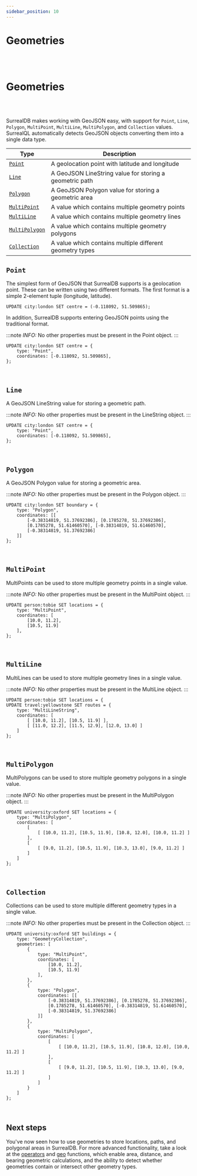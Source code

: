 ```yaml
---
sidebar_position: 10
---
```


# Geometries

<br /><br />

# Geometries

<br /><br />

SurrealDB makes working with GeoJSON easy, with support for `Point`, `Line`, `Polygon`, `MultiPoint`, `MultiLine`, `MultiPolygon`, and `Collection` values. SurrealQL automatically detects GeoJSON objects converting them into a single data type.

<table>
<thead>
  <tr>
    <th>Type</th>
    <th>Description</th>
  </tr>
</thead>
<tbody>
  <tr>
    <td><a href="#point"><code>Point</code></a></td>
    <td>A geolocation point with latitude and longitude</td>
  </tr>
  <tr>
    <td><a href="#line"><code>Line</code></a></td>
    <td>A GeoJSON LineString value for storing a geometric path</td>
  </tr>
  <tr>
    <td><a href="#polygon"><code>Polygon</code></a></td>
    <td>A GeoJSON Polygon value for storing a geometric area</td>
  </tr>
  <tr>
    <td><a href="#multipoint"><code>MultiPoint</code></a></td>
    <td>A value which contains multiple geometry points</td>
  </tr>
  <tr>
    <td><a href="#multiline"><code>MultiLine</code></a></td>
    <td>A value which contains multiple geometry lines</td>
  </tr>
  <tr>
    <td><a href="#multipolygon"><code>MultiPolygon</code></a></td>
    <td>A value which contains multiple geometry polygons</td>
  </tr>
  <tr>
    <td><a href="#collection"><code>Collection</code></a></td>
    <td>A value which contains multiple different geometry types</td>
  </tr>
</tbody>
</table>

## `Point`

The simplest form of GeoJSON that SurrealDB supports is a geolocation point. These can be written using two different formats. The first format is a simple 2-element tuple (longitude, latitude).

```surql
UPDATE city:london SET centre = (-0.118092, 51.509865);
```

In addition, SurrealDB supports entering GeoJSON points using the traditional format.

:::note
 <em> INFO: </em> No other properties must be present in the Point object.
:::

```surql
UPDATE city:london SET centre = {
    type: "Point",
    coordinates: [-0.118092, 51.509865],
};
```

<br />

## `Line`

A GeoJSON LineString value for storing a geometric path.



:::note
 <em> INFO: </em> No other properties must be present in the LineString object.
:::

```surql
UPDATE city:london SET centre = {
    type: "Point",
    coordinates: [-0.118092, 51.509865],
};
```

<br />

## `Polygon`

A GeoJSON Polygon value for storing a geometric area.



:::note
 <em> INFO: </em> No other properties must be present in the Polygon object.
:::

```surql
UPDATE city:london SET boundary = {
	type: "Polygon",
	coordinates: [[
		[-0.38314819, 51.37692386], [0.1785278, 51.37692386],
		[0.1785278, 51.61460570], [-0.38314819, 51.61460570],
		[-0.38314819, 51.37692386]
	]]
};
```

<br />

## `MultiPoint`

MultiPoints can be used to store multiple geometry points in a single value.



:::note
 <em> INFO: </em> No other properties must be present in the MultiPoint object.
:::

```surql
UPDATE person:tobie SET locations = {
	type: "MultiPoint",
	coordinates: [
		[10.0, 11.2],
		[10.5, 11.9]
	],
};
```

<br />

## `MultiLine`

MultiLines can be used to store multiple geometry lines in a single value.


:::note
 <em> INFO: </em> No other properties must be present in the MultiLine object.
:::

```surql
UPDATE person:tobie SET locations = {
UPDATE travel:yellowstone SET routes = {
	type: "MultiLineString",
	coordinates: [
		[ [10.0, 11.2], [10.5, 11.9] ],
		[ [11.0, 12.2], [11.5, 12.9], [12.0, 13.0] ]
	]
};
```

<br />

## `MultiPolygon`

MultiPolygons can be used to store multiple geometry polygons in a single value.


:::note
 <em> INFO: </em> No other properties must be present in the MultiPolygon object.
:::

```surql
UPDATE university:oxford SET locations = {
	type: "MultiPolygon",
	coordinates: [
		[
			[ [10.0, 11.2], [10.5, 11.9], [10.8, 12.0], [10.0, 11.2] ]
		],
		[
			[ [9.0, 11.2], [10.5, 11.9], [10.3, 13.0], [9.0, 11.2] ]
		]
	]
};
```

<br />

## `Collection`

Collections can be used to store multiple different geometry types in a single value.


:::note
 <em> INFO: </em>No other properties must be present in the Collection object.
:::

```surql
UPDATE university:oxford SET buildings = {
	type: "GeometryCollection",
	geometries: [
		{
			type: "MultiPoint",
			coordinates: [
				[10.0, 11.2],
				[10.5, 11.9]
			],
		},
		{
			type: "Polygon",
			coordinates: [[
				[-0.38314819, 51.37692386], [0.1785278, 51.37692386],
				[0.1785278, 51.61460570], [-0.38314819, 51.61460570],
				[-0.38314819, 51.37692386]
			]]
		},
		{
			type: "MultiPolygon",
			coordinates: [
				[
					[ [10.0, 11.2], [10.5, 11.9], [10.8, 12.0], [10.0, 11.2] ]
				],
				[
					[ [9.0, 11.2], [10.5, 11.9], [10.3, 13.0], [9.0, 11.2] ]
				]
			]
		}
	]
};
```

<br />

## Next steps

You've now seen how to use geometries to store locations, paths, and polygonal areas in SurrealDB. For more advanced functionality, take a look at the [operators](/docs/surrealql/operators) and [geo](/docs/surrealql/functions/geo) functions, which enable area, distance, and bearing geometric calculations, and the ability to detect whether geometries contain or intersect other geometry types.